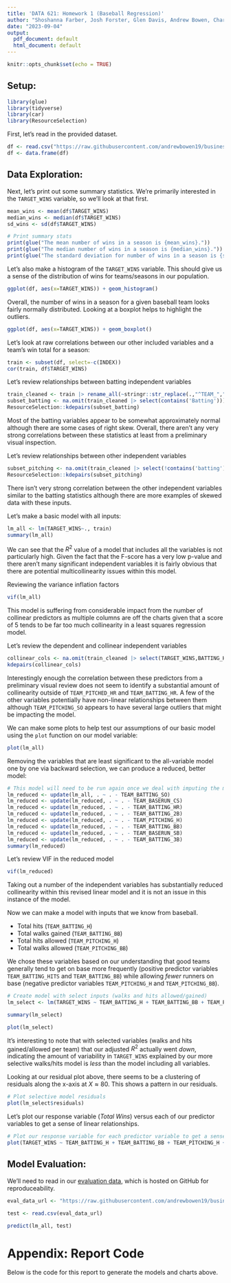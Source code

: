 ```yaml
---
title: 'DATA 621: Homework 1 (Baseball Regression)'
author: "Shoshanna Farber, Josh Forster, Glen Davis, Andrew Bowen, Charles Ugiagbe"
date: "2023-09-04"
output:
  pdf_document: default
  html_document: default
---
```


```r
knitr::opts_chunk$set(echo = TRUE)
```

## Setup:

```r
library(glue)
library(tidyverse)
library(car)
library(ResourceSelection)
```

First, let's read in the provided dataset.

```r
df <- read.csv("https://raw.githubusercontent.com/andrewbowen19/businessAnalyticsDataMiningDATA621/main/data/moneyball-training-data.csv")
df <- data.frame(df)
```

## Data Exploration:

Next, let's print out some summary statistics. We're primarily interested in the `TARGET_WINS` variable, so we'll look at that first.

```r
mean_wins <- mean(df$TARGET_WINS)
median_wins <- median(df$TARGET_WINS)
sd_wins <- sd(df$TARGET_WINS)

# Print summary stats
print(glue("The mean number of wins in a season is {mean_wins}."))
print(glue("The median number of wins in a season is {median_wins}."))
print(glue("The standard deviation for number of wins in a season is {sd_wins}."))
```

Let's also make a histogram of the `TARGET_WINS` variable. This should give us a sense of the distribution of wins for teams/seasons in our population.

```r
ggplot(df, aes(x=TARGET_WINS)) + geom_histogram()
```

Overall, the number of wins in a season for a given baseball team looks fairly normally distributed. Looking at a boxplot helps to highlight the outliers.

```r
ggplot(df, aes(x=TARGET_WINS)) + geom_boxplot()
```

Let's look at raw correlations between our other included variables and a team's win total for a season: 

```r
train <- subset(df, select=-c(INDEX))
cor(train, df$TARGET_WINS)
```
Let's review relationships between batting independent variables

```r
train_cleaned <- train |> rename_all(~stringr::str_replace(.,"^TEAM_",""))
subset_batting <- na.omit(train_cleaned |> select(contains('Batting')))
ResourceSelection::kdepairs(subset_batting)
```
Most of the batting variables appear to be somewhat approximately normal although there are some cases of right skew. Overall, there aren't any very strong correlations between these statistics at least from a preliminary visual inspection.

Let's review relationships between other independent variables

```r
subset_pitching <- na.omit(train_cleaned |> select(!contains('batting')))
ResourceSelection::kdepairs(subset_pitching)
```
There isn't very strong correlation between the other independent variables similar to the batting statistics although there are more examples of skewed data with these inputs.

Let's make a basic model with all inputs:

```r
lm_all <- lm(TARGET_WINS~., train)
summary(lm_all)
```

We can see that the $R^2$ value of a model that includes all the variables is not particularly high. Given the fact that the F-score has a very low p-value and there aren't many significant independent variables it is fairly obvious that there are potential multicollinearity issues within this model.


Reviewing the variance inflation factors

```r
vif(lm_all)
```
This model is suffering from considerable impact from the number of collinear predictors as multiple columns are off the charts given that a score of 5 tends to be far too much collinearity in a least squares regression model.

Let's review the dependent and collinear independent variables

```r
collinear_cols <- na.omit(train_cleaned |> select(TARGET_WINS,BATTING_H,BATTING_HR,BATTING_BB,BATTING_SO,PITCHING_H,PITCHING_HR,PITCHING_BB,PITCHING_SO))
kdepairs(collinear_cols)

```
Interestingly enough the correlation between these predictors from a preliminary visual review does not seem to identify a substantial amount of collinearity outside of `TEAM_PITCHED_HR` and `TEAM_BATTING_HR`. A few of the other variables potentially have non-linear relationships between them although `TEAM_PITCHING_SO` appears to have several large outliers that might be impacting the model.

We can make some plots to help test our assumptions of our basic model using the `plot` function on our model variable:

```r
plot(lm_all)
```

Removing the variables that are least significant to the all-variable model one by one via backward selection, we can produce a reduced, better model:

```r
# This model will need to be run again once we deal with imputing the missing values for certain variables. 
lm_reduced <- update(lm_all, . ~ . - TEAM_BATTING_SO)
lm_reduced <- update(lm_reduced, . ~ . - TEAM_BASERUN_CS)
lm_reduced <- update(lm_reduced, . ~ . - TEAM_BATTING_HR)
lm_reduced <- update(lm_reduced, . ~ . - TEAM_BATTING_2B)
lm_reduced <- update(lm_reduced, . ~ . - TEAM_PITCHING_H)
lm_reduced <- update(lm_reduced, . ~ . - TEAM_BATTING_BB)
lm_reduced <- update(lm_reduced, . ~ . - TEAM_BASERUN_SB)
lm_reduced <- update(lm_reduced, . ~ . - TEAM_BATTING_3B)
summary(lm_reduced)

```
Let's review VIF in the reduced model

```r
vif(lm_reduced)
```
Taking out a number of the independent variables has substantially reduced collinearity within this revised linear model and it is not an issue in this instance of the model.


Now we can make a model with inputs that we know from baseball.

- Total hits (`TEAM_BATTING_H`)
- Total walks gained (`TEAM_BATTING_BB`)
- Total hits allowed (`TEAM_PITCHING_H`)
- Total walks allowed (`TEAM_PITCHING_BB`)

We chose these variables based on our understanding that good teams generally tend to get on base more frequently (positive predictor variables `TEAM_BATTING_HITS` and `TEAM_BATTING_BB`) while allowing *fewer* runners on base (negative predictor variables `TEAM_PITCHING_H` and `TEAM_PITCHING_BB`).

```r

# Create model with select inputs (walks and hits allowed/gained)
lm_select <- lm(TARGET_WINS ~ TEAM_BATTING_H + TEAM_BATTING_BB + TEAM_PITCHING_H + TEAM_PITCHING_BB, train)

summary(lm_select)
```

```r
plot(lm_select)
```

It's interesting to note that with selected variables (walks and hits gained/allowed per team) that our adjusted $R^2$ actually went *down*, indicating the amount of variability in `TARGET_WINS` explained by our more selective walks/hits model is *less* than the model including all variables.

Looking at our residual plot above, there seems to be a clustering of residuals along the x-axis at $X \approx 80$. This shows a pattern in our residuals.

```r

# Plot selective model residuals
plot(lm_select$residuals)

```

Let's plot our response variable (*Total Wins*) versus each of our predictor variables to get a sense of linear relationships.

```r

# Plot our response variable for each predictor variable to get a sense of
plot(TARGET_WINS ~ TEAM_BATTING_H + TEAM_BATTING_BB + TEAM_PITCHING_H + TEAM_PITCHING_BB, data=train)

```

## Model Evaluation: 

We'll need to read in our [evaluation data](https://github.com/andrewbowen19/businessAnalyticsDataMiningDATA621/blob/main/data/moneyball-evaluation-data.csv), which is hosted on GitHub for reproduceability. 

```r
eval_data_url <- "https://raw.githubusercontent.com/andrewbowen19/businessAnalyticsDataMiningDATA621/main/data/moneyball-evaluation-data.csv"

test <- read.csv(eval_data_url)
```

```r
predict(lm_all, test)
```

# Appendix: Report Code
Below is the code for this report to generate the models and charts above.

```r
```
